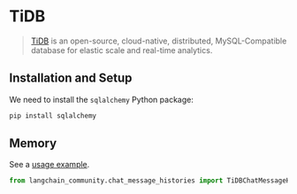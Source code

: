 # TiDB

> [TiDB](https://github.com/pingcap/tidb) is an open-source, cloud-native, 
> distributed, MySQL-Compatible database for elastic scale and real-time analytics.

## Installation and Setup

We need to install the  `sqlalchemy` Python package:

```bash
pip install sqlalchemy
```


## Memory

See a [usage example](/docs/integrations/memory/tidb_chat_message_history).

```python
from langchain_community.chat_message_histories import TiDBChatMessageHistory
```
